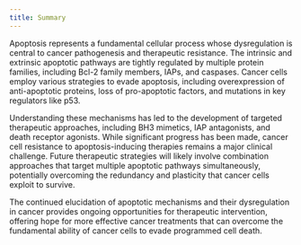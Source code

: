 ```yaml
---
title: Summary
---
```



Apoptosis represents a fundamental cellular process whose dysregulation is central to cancer pathogenesis and therapeutic resistance. The intrinsic and extrinsic apoptotic pathways are tightly regulated by multiple protein families, including Bcl-2 family members, IAPs, and caspases. Cancer cells employ various strategies to evade apoptosis, including overexpression of anti-apoptotic proteins, loss of pro-apoptotic factors, and mutations in key regulators like p53.

Understanding these mechanisms has led to the development of targeted therapeutic approaches, including BH3 mimetics, IAP antagonists, and death receptor agonists. While significant progress has been made, cancer cell resistance to apoptosis-inducing therapies remains a major clinical challenge. Future therapeutic strategies will likely involve combination approaches that target multiple apoptotic pathways simultaneously, potentially overcoming the redundancy and plasticity that cancer cells exploit to survive.

The continued elucidation of apoptotic mechanisms and their dysregulation in cancer provides ongoing opportunities for therapeutic intervention, offering hope for more effective cancer treatments that can overcome the fundamental ability of cancer cells to evade programmed cell death.
